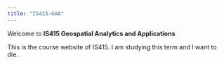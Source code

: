 ```yaml
---
title: "IS415-GAA"
---
```


Welcome to <b> IS415 Geospatial Analytics and Applications </b>

This is the course website of IS415. I am studying this term and I want to die.
